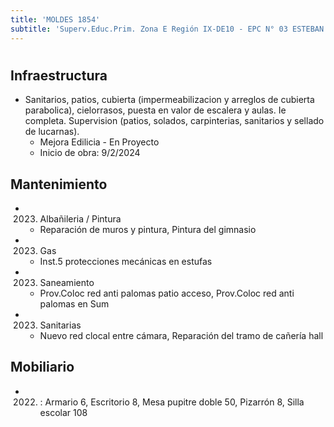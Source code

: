```yaml
---
title: 'MOLDES 1854'
subtitle: 'Superv.Educ.Prim. Zona E Región IX-DE10 - EPC N° 03 ESTEBAN ECHEVERRIA'
---
```


#
## Infraestructura

* Sanitarios, patios, cubierta (impermeabilizacion y arreglos de cubierta parabolica), cielorrasos, puesta en valor de escalera y aulas. Ie completa. Supervision (patios, solados, carpinterias, sanitarios y sellado de lucarnas). 
    + Mejora Edilicia - En Proyecto 
    + Inicio de obra: 9/2/2024 






## Mantenimiento

*  (2023) Albañileria / Pintura 
    + Reparación de muros y pintura, Pintura del gimnasio

*  (2023) Gas 
    + Inst.5 protecciones mecánicas en estufas

*  (2023) Saneamiento 
    + Prov.Coloc red anti palomas patio acceso, Prov.Coloc red anti palomas en Sum

*  (2023) Sanitarias 
    + Nuevo red clocal entre cámara, Reparación del tramo de cañería hall





## Mobiliario

*  (2022) : Armario 6, Escritorio 8, Mesa pupitre doble 50, Pizarrón 8, Silla escolar 108 



